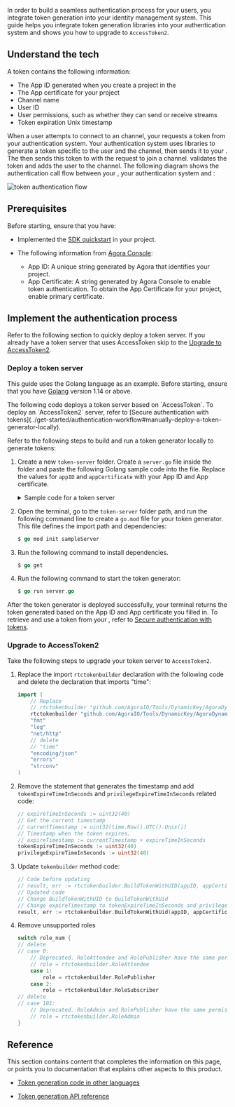 
In order to build a seamless authentication process for your users, you integrate token generation into your identity management system. This guide helps you integrate <Vg k="COMPANY" /> token generation libraries into your authentication system and shows you how to upgrade to `AccessToken2`. 

## Understand the tech

A token contains the following information:

* The App ID generated when you create a project in the <Vg k="CONSOLE" />
* The App certificate for your project
* Channel name
* User ID
* User permissions, such as whether they can send or receive streams
* Token expiration Unix timestamp

When a user attempts to connect to an <Vg k="COMPANY" /> channel, your <Vpl k="CLIENT" /> requests a token from your authentication system. Your authentication system uses <Vg k="COMPANY" /> libraries to generate a token specific to the user and the channel, then sends it to your <Vpl k="CLIENT" />. The <Vpl k="CLIENT" /> then sends this token to <Vg k="AGORA_BACKEND" /> with the request to join a channel. <Vg k="AGORA_BACKEND" /> validates the token and adds the user to the channel. The following diagram shows the authentication call flow between your <Vpl k="CLIENT" />, your authentication system and <Vg k="AGORA_BACKEND" />:

![token authentication flow](/images/video-sdk/token-authentication.svg)


## Prerequisites

Before starting, ensure that you have:

* Implemented the [SDK quickstart](../get-started/get-started-sdk) in your project.

* The following information from [Agora Console](https://console.agora.io/v2):
    * App ID: A unique string generated by Agora that identifies your project.
    * App Certificate: A string generated by Agora Console to enable token authentication. To obtain the App Certificate for your project, enable primary certificate.

## Implement the authentication process

Refer to the following section to quickly deploy a token server. If you already have a token server that uses AccessToken skip to the [Upgrade to AccessToken2](#upgrade-to-accessToken2).

### Deploy a token server

This guide uses the Golang language as an example. Before starting, ensure that you 
have [Golang](https://golang.org/dl/) version 1.14 or above.

<Admonition type="caution" title="Note">
The following code deploys a token server based on `AccessToken`. To deploy an `AccessToken2` server, refer to [Secure authentication with tokens](../get-started/authentication-workflow#manually-deploy-a-token-generator-locally).
</Admonition>

Refer to the following steps to build and run a token generator locally to generate tokens:

1. Create a new `token-server` folder. Create a `server.go` file inside the folder and paste the following Golang sample code into the file. Replace the values for `appID` and `appCertificate` with your App ID and App certificate.

    <details>
    <summary>Sample code for a token server</summary>
    <CodeBlock language="go" showLineNumbers>
    {`package main

        rtctokenbuilder "github.com/AgoraIO/Tools/DynamicKey/AgoraDynamicKey/go/src/RtcTokenBuilder"
        "fmt"
        "log"
        "net/http"
        "time"
        "encoding/json"
        "errors"
        "strconv"
    )

    type rtc_int_token_struct struct{
        Uid_rtc_int uint32 \`json:"uid"\`
        Channel_name string \`json:"ChannelName"\`
        Role uint32 \`json:"role"\`
    }

    var rtc_token string
    var int_uid uint32
    var channel_name string

    var role_num uint32
    var role rtctokenbuilder.Role

    // Use RtcTokenBuilder to generate RTC Token
    func generateRtcToken(int_uid uint32, channelName string, role rtctokenbuilder.Role){

        appID := "\<Your App ID\>"
        appCertificate := "\<Your App Certificate\>"
        // For demonstration purposes, set the expiration timestamp to 40 seconds. When the token is about to expire, you can see the process of the client automatically updating the Token.
        expireTimeInSeconds := uint32(40) // Token expiration time in seconds
        // Get the current timestamp
        currentTimestamp := uint32(time.Now().UTC().Unix())
        // Token expiration Unix timestamp
        expireTimestamp := currentTimestamp + expireTimeInSeconds

        result, err := rtctokenbuilder.BuildTokenWithUID(appID, appCertificate, channelName, int_uid, role, expireTimestamp)
        if err != nil {
            fmt.Println(err)
        } else {
            fmt.Printf("Token with uid: %s\\n", result)
            fmt.Printf("uid is %d\\n", int_uid )
            fmt.Printf("ChannelName is %s\\n", channelName)
            fmt.Printf("Role is %d\\n", role)
        }
        rtc_token = result
    }

    func rtcTokenHandler(w http.ResponseWriter, r *http.Request){
        w.Header().Set("Content-Type", "application/json; charset=UTF-8")
        w.Header().Set("Access-Control-Allow-Origin", "*")
        w.Header().Set("Access-Control-Allow-Methods", "POST, OPTIONS");
        w.Header().Set("Access-Control-Allow-Headers", "*");

        if r.Method == "OPTIONS" {
            w.WriteHeader(http.StatusOK)
            return
        }

        if r.Method != "POST" && r.Method != "OPTIONS" {
            http.Error(w, "Unsupported method. Please check.", http.StatusNotFound)
            return
        }

        var t_int rtc_int_token_struct
        var unmarshalErr *json.UnmarshalTypeError
        int_decoder := json.NewDecoder(r.Body)
        int_err := int_decoder.Decode(&t_int)
        if (int_err == nil) {

                    int_uid = t_int.Uid_rtc_int
                    channel_name = t_int.Channel_name
                    role_num = t_int.Role
                    switch role_num {
                    case 0:
                        // Deprecated. RoleAttendee and RolePublisher have the same permissions
                        role = rtctokenbuilder.RoleAttendee
                    case 1:
                        role = rtctokenbuilder.RolePublisher
                    case 2:
                        role = rtctokenbuilder.RoleSubscriber
                    case 101:
                        // Deprecated. RoleAdmin and RolePublisher have the same permissions
                        role = rtctokenbuilder.RoleAdmin
                    }
        }
        if (int_err != nil) {

            if errors.As(int_err, &unmarshalErr){
                    errorResponse(w, "Bad request. Wrong type provided for field " + unmarshalErr.Value  + unmarshalErr.Field + unmarshalErr.Struct, http.StatusBadRequest)
                    } else {
                    errorResponse(w, "Bad request.", http.StatusBadRequest)
                }
            return
        }

        generateRtcToken(int_uid, channel_name, role)
        errorResponse(w, rtc_token, http.StatusOK)
        log.Println(w, r)
    }

    func errorResponse(w http.ResponseWriter, message string, httpStatusCode int){
        w.Header().Set("Content-Type", "application/json")
        w.Header().Set("Access-Control-Allow-Origin", "*")
        w.WriteHeader(httpStatusCode)
        resp := make(map[string]string)
        resp["token"] = message
        resp["code"] = strconv.Itoa(httpStatusCode)
        jsonResp, _ := json.Marshal(resp)
        w.Write(jsonResp)

    }

    func main(){
        // Handle routing
        // Use int type uid to generate RTC Token
        http.HandleFunc("/fetch_rtc_token", rtcTokenHandler)
        fmt.Printf("Starting server at port 8082\n")

        if err := http.ListenAndServe(":8082", nil); err != nil {
            log.Fatal(err)
        }
    }`}
    </CodeBlock> 
    </details>

1. Open the terminal, go to the `token-server` folder path, and run the following command line to create a `go.mod` file for your token generator. This file defines the import path and dependencies:

    ```go
    $ go mod init sampleServer
    ```

1. Run the following command to install dependencies. 
 
    ```go
    $ go get 
    ```

1. Run the following command to start the token generator:

    ```go
    $ go run server.go
    ```

After the token generator is deployed successfully, your terminal returns the token generated based on the App ID and App certificate you filled in. To retrieve and use a token from your <Vpl k="CLIENT" />, refer to [Secure authentication with tokens](../get-started/authentication-workflow##use-a-token#use-a-token).

### Upgrade to AccessToken2

Take the following steps to upgrade your token server to `AccessToken2`.

1. Replace the import `rtctokenbuilder` declaration with the following code and delete the declaration that imports "time":

    ```go
    import (
        // Replace
        // rtctokenbuilder "github.com/AgoraIO/Tools/DynamicKey/AgoraDynamicKey/go/src/RtcTokenBuilder"
        rtctokenbuilder "github.com/AgoraIO/Tools/DynamicKey/AgoraDynamicKey/go/src/rtctokenbuilder2"
        "fmt"
        "log"
        "net/http"
        // delete
        // "time"
        "encoding/json"
        "errors"
        "strconv"
    )
    ```

1. Remove the statement that generates the timestamp and add `tokenExpireTimeInSeconds` and `privilegeExpireTimeInSeconds` related code:

    ```go
   // expireTimeInSeconds := uint32(40)
   // Get the current timestamp
   // currentTimestamp := uint32(time.Now().UTC().Unix())
   // Timestamp when the token expires.
   // expireTimestamp := currentTimestamp + expireTimeInSeconds
    tokenExpireTimeInSeconds := uint32(40)
    privilegeExpireTimeInSeconds := uint32(40)
    ```

1. Update `tokenbuilder` method code:

    ```go
   // Code before updating
   // result, err := rtctokenbuilder.BuildTokenWithUID(appID, appCertificate, channelName, int_uid, role, expireTimestamp)
   // Updated code
   // Change BuildTokenWithUID to BuildTokenWithUid
   // Change expireTimestamp to tokenExpireTimeInSeconds and privilegeExpireTimeInSeconds
    result, err := rtctokenbuilder.BuildTokenWithUid(appID, appCertificate, channelName, int_uid, role, tokenExpireTimeInSeconds, privilegeExpireTimeInSeconds)
    ```

1. Remove unsupported roles

    ```go
    switch role_num {
    // delete
    // case 0:
        // Deprecated. RoleAttendee and RolePublisher have the same permissions
        // role = rtctokenbuilder.RoleAttendee
        case 1:
            role = rtctokenbuilder.RolePublisher
        case 2:
            role = rtctokenbuilder.RoleSubscriber
    // delete
    // case 101:
        // Deprecated. RoleAdmin and RolePublisher have the same permissions
        // role = rtctokenbuilder.RoleAdmin
    }
    ```

## Reference
This section contains content that completes the information on this page, or points you to documentation that explains other aspects to this product.

* [Token generation code in other languages](../get-started/authentication-workflow#generate-a-token)

* [Token generation API reference](../get-started/authentication-workflow#api-reference)